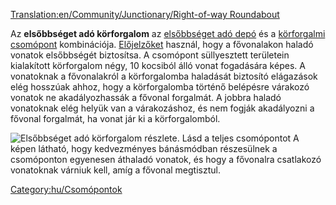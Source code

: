 [[Translation:en/Community/Junctionary/Right-of-way Roundabout]]

{{hu/Csomópontmenü}}
Az '''elsőbbséget adó körforgalom''' az [[hu/Manual/Vasúti járműtelep építése#halado-jarmutelep-konfiguraciok|elsőbbséget adó depó]] és a [[hu/Community/Junctionary/Csomópont/Körforgalom|körforgalmi csomópont]] kombinációja. [[hu/Manual/Jelzők#elojelzok|Előjelzőket]] használ, hogy a fővonalakon haladó vonatok elsőbbségét biztosítsa. A csomópont süllyesztett területein kialakított körforgalom négy, 10 kocsiból álló vonat fogadására képes. A vonatoknak a fővonalakról a körforgalomba haladását biztosító elágazások elég hosszúak ahhoz, hogy a körforgalomba történő belépésre várakozó vonatok ne akadályozhassák a fővonal forgalmát. A jobbra haladó vonatoknak elég helyük van a várakozáshoz, és nem fogják akadályozni a fővonal forgalmát, ha vonat jár ki a körforgalomból.

[[File:en/AdvancedMain4WaySmall.png|none|frame|Elsőbbséget adó körforgalom részlete. [[Media:en/AdvancedMain4Way.png|Lásd a teljes csomópontot]]]]
A képen látható, hogy kedvezményes bánásmódban részesülnek a csomóponton egyenesen áthaladó vonatok, és hogy a fővonalra csatlakozó vonatoknak várniuk kell, amíg a fővonal megtisztul.

{{hu/Csomópontok tulajdonságai|Drága|4|1|0|1|1|1|1|0|1|1|2||Vonat lerobbanása csak a saját vonalra, vagy minden balra tartó forgalomra hat.|
*Nagyon nagy kapacitás.
*Forgalmi dugó valószínűtlen, de nem kizárt (balra kanyarodás).
*A vonatok U-fordulóként is használhatják a csomópontot.
*Nagy területet igényel, 22 x 22 (220 mezőnyi további terület használatával).
*Legnagyobb jelzőtávolság: 8
*Éles kanyar. 
}}

[[Category:hu/Csomópontok]]